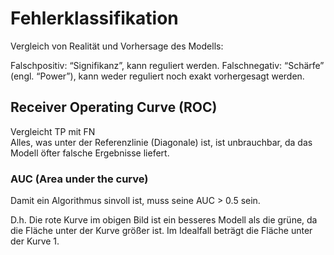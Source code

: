 \clearpage

# Fehlerklassifikation

Vergleich von Realität und Vorhersage des Modells: 

Falschpositiv: "Signifikanz", kann reguliert werden.
Falschnegativ: "Schärfe" (engl. "Power"), kann weder reguliert noch exakt vorhergesagt werden.

## Receiver Operating Curve (ROC)

Vergleicht TP mit FN  
Alles, was unter der Referenzlinie (Diagonale) ist, ist unbrauchbar, da das Modell öfter falsche Ergebnisse liefert.

\includegraphics[width=12cm, center]{Fig6}

### AUC (Area under the curve)

Damit ein Algorithmus sinvoll ist, muss seine AUC > 0.5 sein.

D.h. Die rote Kurve im obigen Bild ist ein besseres Modell als die grüne, da die Fläche unter der Kurve größer ist. Im Idealfall beträgt die Fläche unter der Kurve 1.